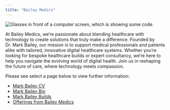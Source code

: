 ```yaml
---
title: "Bailey Medics"
---
```


![](/media/glasses-and-code.jpg){alt="Glasses in front of a computer screen, which is showing some code."}

At Bailey Medics, we’re passionate about blending healthcare with technology to create solutions that truly make a difference. Founded by Dr. Mark Bailey, our mission is to support medical professionals and patients alike with tailored, innovative digital healthcare systems. Whether you're looking for bespoke healthcare builds or expert consultancy, we’re here to help you navigate the evolving world of digital health. Join us in reshaping the future of care, where technology meets compassion.

Please see select a page below to view further information:

* [Mark Bailey CV](./mark-bailey-cv.html)
* [Mark Bailey Bio](./mark-bio.html)
* [Mark Bailey Builds](./builds.html)
* [Offerings from Bailey Medics](./offerings.html)
